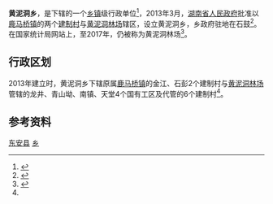 {{中国乡级行政区|43/11/22/107/000}}
'''黄泥洞乡'''，是{{PRC admin/fullname|43/11/22/107/000|3}}下辖的一个[[乡镇|乡镇]]级行政单位<ref>{{PRC admin/ref sgc|{{PRC admin/parent|43/11/22/107/000}}}}</ref>，2013年3月，[[湖南省人民政府|湖南省人民政府]]批准以[[鹿马桥镇|鹿马桥镇]]的两个[[建制村|建制村]]与[[黄泥洞林场|黄泥洞林场]]辖区，设立黄泥洞乡，乡政府驻地在石鼓<ref name="a1">{{Cite web |url=http://www.yongzhou.gov.cn/2013/0329/106905.html |title=省政府批准永州新设三个乡 祁阳2个东安1个 |accessdate=2018-06-21 |author=记者：欧春涛，通讯员：王治国 |date=2013-03-29 |work= |publisher=永州新闻网，来源：永州日报 |language=Zh-hans |archive-url=https://web.archive.org/web/20180621020408/http://www.yongzhou.gov.cn/2013/0329/106905.html |archive-date=2018-06-21 |dead-url=yes }}</ref>。在国家统计局网站上，至2017年，仍被称为黄泥洞林场<ref>{{Cite web |url=http://www.stats.gov.cn/tjsj/tjbz/tjyqhdmhcxhfdm/2017/43/11/431122.html |title=2017年统计用区划代码和城乡划分代码(截止2017年10月31日)》......》黄泥洞林场 |accessdate=2018-06-21 |author= |date= |work= |publisher=国家统计局网站 |language=Zh-hans |archive-date=2018-06-21 |archive-url=https://web.archive.org/web/20180621042907/http://www.stats.gov.cn/tjsj/tjbz/tjyqhdmhcxhfdm/2017/43/11/431122.html |dead-url=no }}</ref>。

== 行政区划 ==

2013年建立时，黄泥洞乡下辖原属[[鹿马桥镇|鹿马桥镇]]的金江、石彭2个建制村与[[黄泥洞林场|黄泥洞林场]]管辖的龙井、青山坳、南镇、天堂4个国有工区及代管的6个建制村<ref name="a1"/>。

== 参考资料 ==

{{reflist}}

{{湖南省永州市东安县行政区划}}
{{湖南行政区划小作品}}

[[Category:永州乡镇|东安县]]
[[Category:东安县行政区划|乡]]